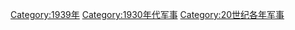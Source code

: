 {{portal|軍事}}
{{Year by category
|m=1
|c=9
|d=3
|y=9
|cat=军事
|sortkey=军事
|parent=20世纪各年军事
|subcat=1930年代军事
}}
[[Category:1939年|Category:1939年]]
[[Category:1930年代军事|Category:1930年代军事]]
[[Category:20世纪各年军事|Category:20世纪各年军事]]